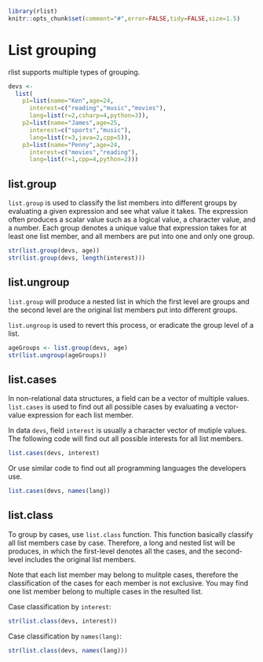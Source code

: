 <!--
%\VignetteEngine{knitr}
%\VignetteIndexEntry{List grouping}
-->

```r
library(rlist)
knitr::opts_chunk$set(comment="#",error=FALSE,tidy=FALSE,size=1.5)
```

# List grouping

rlist supports multiple types of grouping. 

```r
devs <- 
  list(
    p1=list(name="Ken",age=24,
      interest=c("reading","music","movies"),
      lang=list(r=2,csharp=4,python=3)),
    p2=list(name="James",age=25,
      interest=c("sports","music"),
      lang=list(r=3,java=2,cpp=5)),
    p3=list(name="Penny",age=24,
      interest=c("movies","reading"),
      lang=list(r=1,cpp=4,python=2)))
```

## list.group

`list.group` is used to classify the list members into different groups by evaluating a given expression and see what value it takes. The expression often produces a scalar value such as a logical value, a character value, and a number. Each group denotes a unique value that expression takes for at least one list member, and all members are put into one and only one group.

```r
str(list.group(devs, age))
str(list.group(devs, length(interest)))
```

## list.ungroup

`list.group` will produce a nested list in which the first level are groups and the second level are the original list members put into different groups. 

`list.ungroup` is used to revert this process, or eradicate the group level of a list.

```r
ageGroups <- list.group(devs, age)
str(list.ungroup(ageGroups))
```

## list.cases

In non-relational data structures, a field can be a vector of multiple values. `list.cases` is used to find out all possible cases by evaluating a vector-value expression for each list member.

In data `devs`, field `interest` is usually a character vector of mutiple values. The following code will find out all possible interests for all list members.

```r
list.cases(devs, interest)
```

Or use similar code to find out all programming languages the developers use.

```r
list.cases(devs, names(lang))
```

## list.class

To group by cases, use `list.class` function. This function basically classify all list members case by case. Therefore, a long and nested list will be produces, in which the first-level denotes all the cases, and the second-level includes the original list members.

Note that each list member may belong to mulitple cases, therefore the classification of the cases for each member is not exclusive. You may find one list member belong to multiple cases in the resulted list.

Case classification by `interest`:

```r
str(list.class(devs, interest))
```

Case classification by `names(lang)`:

```r
str(list.class(devs, names(lang)))
```

